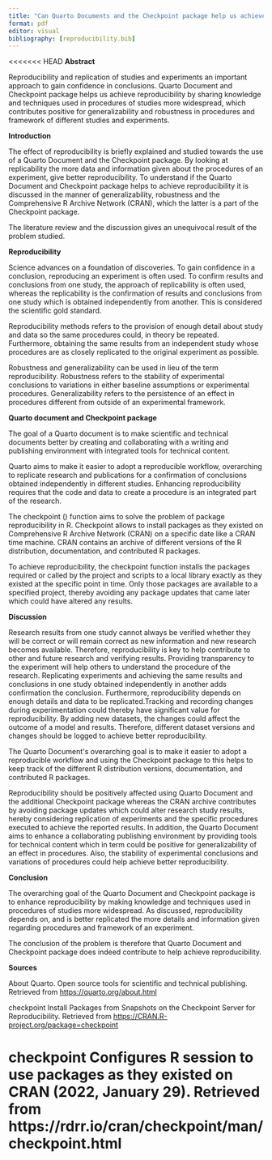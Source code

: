 ```yaml
---
title: "Can Quarto Documents and the Checkpoint package help us achieve reproducibility?"
format: pdf
editor: visual
bibliography: [reproducibility.bib]
---
```


<<<<<<< HEAD
**Abstract**

Reproducibility and replication of studies and experiments an important
approach to gain confidence in conclusions. Quarto Document and Checkpoint
package helps us achieve reproducibility by sharing knowledge and techniques
used in procedures of studies more widespread, which contributes positive for generalizability
and robustness in procedures and framework of different studies and experiments.

**Introduction**

The effect of reproducibility is briefly explained and studied towards
the use of a Quarto Document and the Checkpoint package. By looking at
replicability the more data and information given about the procedures of an
experiment, give better reproducibility. To understand if the Quarto Document
and Checkpoint package helps to achieve reproducibility it is discussed in the
manner of generalizability, robustness and the Comprehensive R Archive Network
(CRAN), which the latter is a part of the Checkpoint package.

The literature review and the discussion gives an unequivocal result of the problem
studied.

**Reproducibility**

Science advances on a foundation of discoveries. To gain confidence in
a conclusion, reproducing an experiment is often used. To confirm results and
conclusions from one study, the approach of replicability is often used, whereas
the replicability is the confirmation of results and conclusions from one study
which is obtained independently from another. This is considered the scientific
gold standard.

Reproducibility methods refers to the provision of enough detail about study
and data so the same procedures could, in theory be repeated. Furthermore, obtaining
the same results from an independent study whose procedures are as closely replicated
to the original experiment as possible.

Robustness and generalizability can be used in lieu of the term
reproducibility. Robustness refers to the stability of experimental conclusions
to variations in either baseline assumptions or experimental procedures. Generalizability
refers to the persistence of an effect in procedures different from outside of
an experimental framework.

**Quarto document and Checkpoint package**

The goal of a Quarto document is to make scientific and technical documents better by creating and collaborating with a writing and publishing environment with integrated
tools for technical content. 

Quarto aims to make it easier to adopt a reproducible workflow, overarching
to replicate research and publications for a confirmation of conclusions
obtained independently in different studies. Enhancing reproducibility requires
that the code and data to create a procedure is an integrated part of the
research.

The checkpoint () function aims to solve the problem of package reproducibility in R. Checkpoint allows to install packages as they existed on Comprehensive R Archive Network
(CRAN) on a specific date like a CRAN time machine. CRAN contains an archive of
different versions of the R distribution, documentation, and contributed R
packages.

To achieve reproducibility, the checkpoint function installs the packages required or
called by the project and scripts to a local library exactly as they existed at
the specific point in time. Only those packages are available to a specified project,
thereby avoiding any package updates that came later which could have altered any
results.

**Discussion**

Research results from one study cannot always be verified whether they will
be correct or will remain correct as new information and new research becomes available.
Therefore, reproducibility is key to help contribute to other and future research
and verifying results. Providing transparency to the experiment will help
others to understand the procedure of the research. Replicating experiments and
achieving the same results and conclusions in one study obtained independently
in another adds confirmation the conclusion. Furthermore, reproducibility depends
on enough details and data to be replicated.Tracking and recording
changes during experimentation could thereby have significant value for
reproducibility. By adding new datasets, the changes could affect the outcome
of a model and results. Therefore, different dataset versions and changes should
be logged to achieve better reproducibility.

The Quarto Document\'s overarching goal is to make it easier to adopt a reproducible workflow and using the Checkpoint package to this helps to keep track of the different R distribution versions, documentation, and contributed R packages.

Reproducibility should be positively affected using Quarto Document and
the additional Checkpoint package whereas the CRAN archive contributes by avoiding
package updates which could alter research study results, hereby considering replication of experiments and the specific procedures executed to achieve the reported results. In addition, the Quarto Document aims to enhance a collaborating publishing environment by providing tools for technical content which in term could be positive for generalizability of an effect in procedures. Also, the stability of experimental conclusions and variations of procedures could help achieve better reproducibility.

**Conclusion**

The overarching goal of the Quarto
Document and Checkpoint package is to enhance reproducibility by making knowledge
and techniques used in procedures of studies more widespread. As discussed,
reproducibility depends on, and is better replicated the more details and
information given regarding procedures and framework of an experiment.

The conclusion of the problem is therefore that Quarto Document and Checkpoint
package does indeed contribute to help achieve reproducibility.

**Sources**

About Quarto. Open source tools for scientific and technical publishing. Retrieved from <https://quarto.org/about.html>

checkpoint Install Packages from Snapshots on the Checkpoint Server for Reproducibility. Retrieved from [[https://CRAN.R-project.org/package=checkpoint]{.underline}](https://CRAN.R-project.org/package=checkpoint)

checkpoint Configures R session to use packages as they existed on CRAN (2022, January 29). Retrieved from https://rdrr.io/cran/checkpoint/man/checkpoint.html
=======
